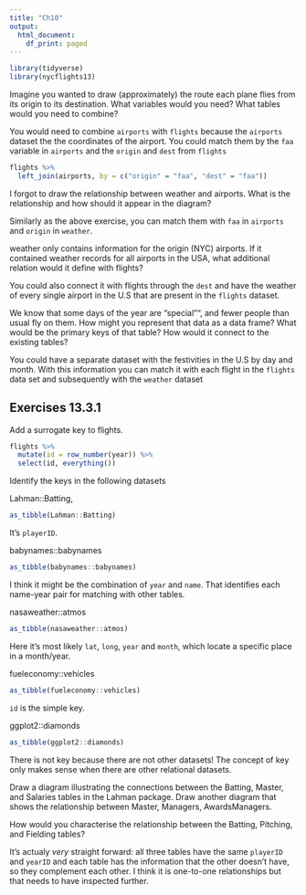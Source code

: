 ```yaml
---
title: "Ch10"
output:
  html_document:
    df_print: paged
---
```


```r
library(tidyverse)
library(nycflights13)
```

Imagine you wanted to draw (approximately) the route each plane flies from its origin to its destination. What variables would you need? What tables would you need to combine?

You would need to combine `airports` with `flights` because the `airports` dataset the the coordinates of the airport. You could match them by the `faa` variable in `airports` and the `origin` and `dest` from `flights`

```r
flights %>%
  left_join(airports, by = c("origin" = "faa", "dest" = "faa"))
```

I forgot to draw the relationship between weather and airports. What is the relationship and how should it appear in the diagram?

Similarly as the above exercise, you can match them with `faa` in `airports` and `origin` in `weather`.

weather only contains information for the origin (NYC) airports. If it contained weather records for all airports in the USA, what additional relation would it define with flights?

You could also connect it with flights through the `dest` and have the weather of every single airport in the U.S that are present in the `flights` dataset.

We know that some days of the year are "special"", and fewer people than usual fly on them. How might you represent that data as a data frame? What would be the primary keys of that table? How would it connect to the existing tables?

You could have a separate dataset with the festivities in the U.S by day and month. With this information you can match it with each flight in the `flights` data set and subsequently with the `weather` dataset

## Exercises 13.3.1

Add a surrogate key to flights.

```r
flights %>%
  mutate(id = row_number(year)) %>%
  select(id, everything())
```

Identify the keys in the following datasets

Lahman::Batting,

```r
as_tibble(Lahman::Batting)
```

It's `playerID`.

babynames::babynames

```r
as_tibble(babynames::babynames)
```

I think it might be the combination of `year` and `name`. That identifies each name-year pair for matching with other tables.

nasaweather::atmos

```r
as_tibble(nasaweather::atmos)
```

Here it's most likely `lat`, `long`, `year` and `month`, which locate a specific place in a month/year.

fueleconomy::vehicles

```r
as_tibble(fueleconomy::vehicles)
```
`id` is the simple key.

ggplot2::diamonds

```r
as_tibble(ggplot2::diamonds)
```

There is not key because there are not other datasets! The concept of key only makes sense when there are other relational datasets.

Draw a diagram illustrating the connections between the Batting, Master, and Salaries tables in the Lahman package. Draw another diagram that shows the relationship between Master, Managers, AwardsManagers.

How would you characterise the relationship between the Batting, Pitching, and Fielding tables?

It's actualy *very* straight forward: all three tables have the same `playerID` and `yearID` and each table has the information that the other doesn't have, so they complement each other. I think it is one-to-one relationships but that needs to have inspected further.